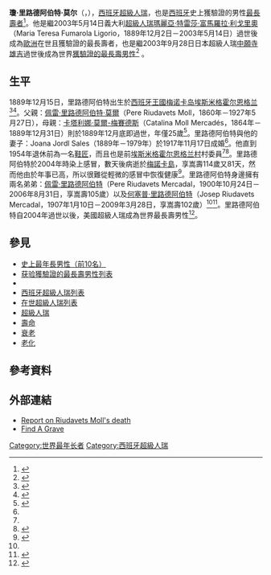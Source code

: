 {{Infobox person
| name = 瓊·里路德阿伯特·莫爾<br>Joan Riudavets Moll
| image = 
| image_size =
| caption = 
| birth_date = {{birth date|1889|12|15|df=y}}
| birth_place = {{Flagdeco|Spain|1785}} [[西班牙波旁復辟時期|西班牙王國]][[梅诺卡岛|梅诺卡岛]][[埃斯米格霍尔恩格兰|埃斯米格霍尔恩格兰]]
| death_date = {{death date|2004|3|5|df=y}}（{{age in years and days|1889|12|15|2004|3|5}}）
| death_place = {{ESP}}[[梅諾卡島|梅諾卡島]]
| death_cause = [[普通感冒|普通感冒]]
| known for = 西班牙史上男性最長壽者
| occupation = [[鞋匠|鞋匠]]
| spouse =
| parents  = 父：[[佩雷·里路德阿伯特·莫爾|佩雷·里路德阿伯特·莫爾]]（Pere Riudavets Moll，1860－1927.05.27）<br>母：[[卡塔利娜·莫爾-梅賽德斯|卡塔利娜·莫爾-梅賽德斯]]（Catalina Riudavets Moll，1864－1889.12.31）
| relatives  = 曾祖父：[[佩雷·里路德阿伯特·龐斯|佩雷·里路德阿伯特·龐斯]]（Pere Riudavets pons，1784.02.15－1866.08.21）<br>祖父：[[勞倫克·里路德阿伯特·龐斯|勞倫克·里路德阿伯特·龐斯]]（lorenç Riudavets pons，1835－1918）<br>弟：[[佩雷·里路德阿伯特|佩雷·里路德阿伯特]]（Pere Riudavets Mercadal，1900.10.24－2006.08.31，105歲）<br>弟：[[何塞普·里路德阿伯特|何塞普·里路德阿伯特]]（Josep Riudavets Mercadal，1907.01.10－2009.03.28，102歲）
}}
'''瓊·里路德阿伯特·莫尔'''（{{lang-es|'''Joan Riudavets Moll'''}}，{{bd|1889年|12月15日|2004年|3月5日}}），[[西班牙|西班牙]][[超級人瑞|超級人瑞]]，也是[[西班牙|西班牙]]史上獲驗證的男性[[最長壽者|最長壽者]]<ref name="IDOL">{{Cite web |url=http://www.demogr.mpg.de/books/drm/007/2-7.pdf |title=International Database on Longevity: List of Spaniard cases |accessdate=2016-10-14 |archive-date=2010-06-27 |archive-url=https://web.archive.org/web/20100627235307/http://www.demogr.mpg.de/books/drm/007/2-7.pdf |dead-url=yes }}</ref>。他是繼2003年5月14日義大利[[超級人瑞|超級人瑞]][[瑪麗亞·特雷莎·富馬羅拉·利戈里奧|瑪麗亞·特雷莎·富馬羅拉·利戈里奧]]（Maria Teresa Fumarola Ligorio，1889年12月2日－2003年5月14日）過世後成為[[歐洲|歐洲]]在世且獲驗證的最長壽者，也是繼2003年9月28日日本超級人瑞[[中願寺雄吉|中願寺雄吉]]過世後成為世界[[獲驗證的最長壽者列表|獲驗證的最長壽男性]]<ref>{{cite web|url=http://www.grg.org/Adams/M.HTM|title=Table M - World's Oldest Men (WOM) Titleholders Since 1973|publisher=[[Gerontology_Research_Group|Gerontology Research Group]]|date=2015-07-14|accessdate=2015-12-11|archive-date=2018-09-16|archive-url=https://web.archive.org/web/20180916110643/http://www.grg.org/Adams/m.HTM|dead-url=no}}</ref> 。

== 生平 ==
1889年12月15日，里路德阿伯特出生於[[西班牙波旁復辟時期|西班牙王國]][[梅诺卡岛|梅诺卡岛]][[埃斯米格霍尔恩格兰|埃斯米格霍尔恩格兰]]<ref>{{cite news|title=The world's oldest man|date=2004-01-21|url=http://www.theguardian.com/g2/story/0,3604,1127420,00.html|accessdate=2015-12-11|archive-date=2021-02-26|archive-url=https://web.archive.org/web/20210226072121/http://www.theguardian.com/g2/story/0,3604,1127420,00.html|dead-url=no}}</ref><ref>{{cite news|title=Muere a los 114 años Joan Riudavets Moll, el hombre más viejo del mundo|language=es|date=2004-03-06|url=http://elpais.com/elpais/2004/03/06/actualidad/1078559329_850215.html|accessdate=2015-12-11|archive-date=2018-10-15|archive-url=https://web.archive.org/web/20181015185436/https://elpais.com/elpais/2004/03/06/actualidad/1078559329_850215.html|dead-url=no}}</ref>。父親：[[佩雷·里路德阿伯特·莫爾|佩雷·里路德阿伯特·莫爾]]（Pere Riudavets Moll，1860年－1927年5月27日），母親：[[卡塔利娜·莫爾-梅賽德斯|卡塔利娜·莫爾-梅賽德斯]]（Catalina Moll Mercadés，1864年－1889年12月31日）則於1889年12月底即過世，年僅25歲<ref name="Moll birthday">{{cite web|url=http://news.bbc.co.uk/2/hi/europe/3321315.stm|title=Oldest man marks 114th birthday|publisher=BBC News|date=2003-12-15|accessdate=2009-10-09|archive-date=2018-10-15|archive-url=https://web.archive.org/web/20181015185417/http://news.bbc.co.uk/2/hi/europe/3321315.stm|dead-url=no}}</ref>。里路德阿伯特與他的妻子：Joana Jordl Sales（1889年－1979年）於1917年11月17日成婚<ref name="Riudavets death"/>。他直到1954年退休前為一名[[鞋匠|鞋匠]]，而且也是前[[埃斯米格霍尔恩格兰村|埃斯米格霍尔恩格兰村]]村委員<ref name="Moll birthday"/><ref>{{cite web|url=http://news.sky.com/story/252197/worlds-oldest-man-passes-away|title=World's Oldest Man Passes Away|publisher=Sky News|date=2004-03-06|archiveurl=https://web.archive.org/web/20151222101024/http://news.sky.com/story/252197/worlds-oldest-man-passes-away|archivedate=2015-12-22}}</ref>。里路德阿伯特於2004年時染上感冒，數天後病逝於[[梅諾卡島|梅諾卡島]]，享嵩壽114歲又81天，然而他由於年事已高，所以很難從輕微的感冒中恢復健康<ref name="Riudavets death">{{cite web|url=http://news.bbc.co.uk/2/hi/europe/3539095.stm|title=World's oldest man dies aged 114|publisher=BBC News|date=2004-03-06|accessdate=2009-10-09|archive-date=2020-07-17|archive-url=https://web.archive.org/web/20200717204704/http://news.bbc.co.uk/2/hi/europe/3539095.stm|dead-url=no}}</ref>。里路德阿伯特身邊擁有兩名弟弟：[[佩雷·里路德阿伯特|佩雷·里路德阿伯特]]（Pere Riudavets Mercadal，1900年10月24日－2006年8月31日，享嵩壽105歲）以及[[何塞普·里路德阿伯特|何塞普·里路德阿伯特]]（Josep Riudavets Mercadal，1907年1月10日－2009年3月28日，享嵩壽102歲）<ref name="Moll birthday"/><ref>{{Cite web |url=http://gw0.geneanet.org/aguasch?lang=en;pz=lluis;nz=guasch+coll;ocz=0;p=joan;n=riudavets+moll;oc=1 |title=存档副本 |access-date=2016-10-14 |archive-date=2012-04-15 |archive-url=https://web.archive.org/web/20120415151526/http://gw0.geneanet.org/aguasch?lang=en;pz=lluis;nz=guasch+coll;ocz=0;p=joan;n=riudavets+moll;oc=1 |dead-url=no }}</ref>。里路德阿伯特自2004年過世以後，美國超級人瑞{{le|弗雷德·黑爾|Fred H. Hale Sr.}}成為世界最長壽男性<ref>{{cite web|url=http://articles.latimes.com/2004/mar/08/local/me-joan8|title=Joan Riudavets-Moll, 114; World's Oldest Man|publisher=LA Times|date=2004-03-08|accessdate=2015-12-11|archive-date=2016-03-07|archive-url=https://web.archive.org/web/20160307184600/http://articles.latimes.com/2004/mar/08/local/me-joan8|dead-url=no}}</ref>。

==參見==
* [[最年長者#史上最年長男性（前10名）|史上最年長男性（前10名）]]
* [[獲驗證的最長壽者列表#獲驗證最長壽男性100人|获验獲驗證的最長壽男性列表]]
*{{link-en|各國最年長者列表|List of oldest people by nation}}
* [[西班牙超級人瑞列表|西班牙超級人瑞列表]]
* [[在世超級人瑞列表|在世超級人瑞列表]]
* [[超級人瑞|超級人瑞]]
* [[壽命|壽命]]
* [[衰老|衰老]]
* [[老化|老化]]

== 參考資料 ==
{{reflist}}

==外部連結==
*[http://www.elpais.com/articulo/gente/Muere/114/anos/Joan/Riudavets/Moll/hombre/viejo/mundo/elpepugen/20040306elpepuage_1/Tes Report on Riudavets Moll's death]{{es icon}}
*[http://www.findagrave.com/cgi-bin/fg.cgi?page=gr&GRid=8477436 Find A Grave] {{Wayback|url=http://www.findagrave.com/cgi-bin/fg.cgi?page=gr&GRid=8477436 |date=20181015185419 }}

{{start box}}
{{s-ach|rec}}
{{s-before|[[中願寺雄吉|中願寺雄吉]]}}
{{s-title|[[獲驗證的最長壽者列表#獲驗證最長壽男性100人|在世最年長男性]]|2003年9月28日－2004年3月5日}}
{{s-after|[[弗雷德·黑爾|弗雷德·黑爾]]}}
{{end box}}
{{最年長男性}}

{{DEFAULTSORT:Riudavets, Joan}}
[[Category:世界最年长者|Category:世界最年长者]]
[[Category:西班牙超級人瑞|Category:西班牙超級人瑞]]